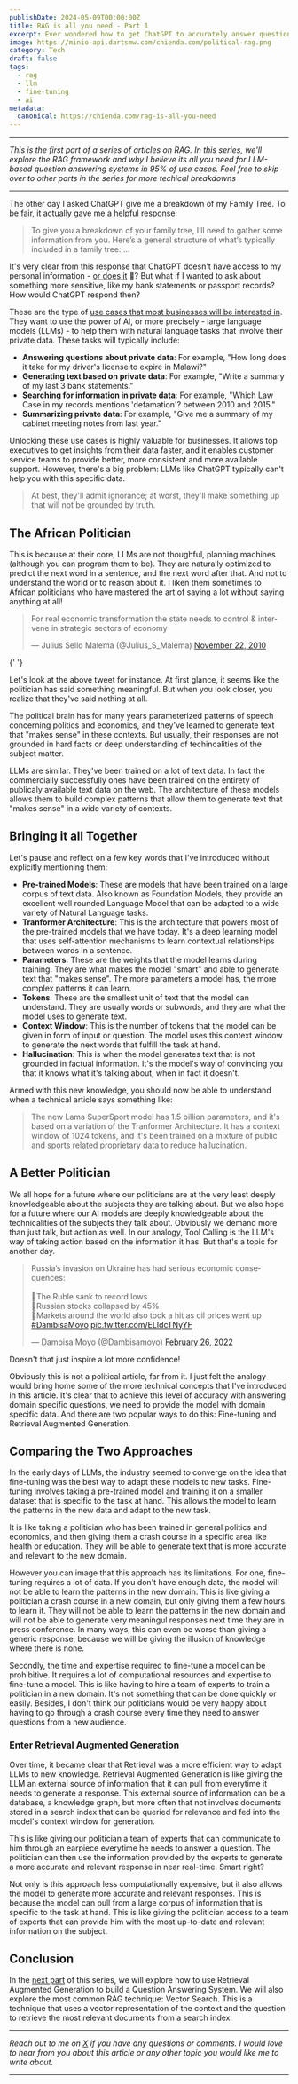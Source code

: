 ```yaml
---
publishDate: 2024-05-09T00:00:00Z
title: RAG is all you need - Part 1
excerpt: Ever wondered how to get ChatGPT to accurately answer questions about your private information? Whether it's bank statements, passport records, or personal journals, large language models (LLMs) like ChatGPT typically can't help you with this specific data.
image: https://minio-api.dartsmw.com/chienda.com/political-rag.png
category: Tech
draft: false
tags:
  - rag
  - llm
  - fine-tuning
  - ai
metadata:
  canonical: https://chienda.com/rag-is-all-you-need
---
```


---

_This is the first part of a series of articles on RAG. In this series, we'll explore the RAG framework and why I believe its all you need for LLM-based question answering systems in 95% of use cases. Feel free to skip over to other parts in the series for more techical breakdowns_

---

The other day I asked ChatGPT give me a breakdown of my Family Tree. To be fair, it actually gave me a helpful response:

> To give you a breakdown of your family tree, I’ll need to gather some information from you. Here’s a general structure of what’s typically included in a family tree: ...

It's very clear from this response that ChatGPT doesn't have access to my personal information - [or does it](https://openai.com/index/new-ways-to-manage-your-data-in-chatgpt/) 🤔? But what if I wanted to ask about something more sensitive, like my bank statements or passport records? How would ChatGPT respond then?

These are the type of [use cases that most businesses will be interested in](https://softblues.io/blog/top-llm-applications-in-business/). They want to use the power of AI, or more precisely - large language models (LLMs) - to help them with natural language tasks that involve their private data. These tasks will typically include:

- **Answering questions about private data**: For example, "How long does it take for my driver's license to expire in Malawi?"
- **Generating text based on private data**: For example, "Write a summary of my last 3 bank statements."
- **Searching for information in private data**: For example, "Which Law Case in my records mentions 'defamation'? between 2010 and 2015."
- **Summarizing private data**: For example, "Give me a summary of my cabinet meeting notes from last year."

Unlocking these use cases is highly valuable for businesses. It allows top executives to get insights from their data faster, and it enables customer service teams to provide better, more consistent and more available support. However, there's a big problem: LLMs like ChatGPT typically can't help you with this specific data.

> At best, they'll admit ignorance; at worst, they'll make something up that will not be grounded by truth.

## The African Politician

This is because at their core, LLMs are not thoughful, planning machines (although you can program them to be). They are naturally optimized to predict the next word in a sentence, and the next word after that. And not to understand the world or to reason about it. I liken them sometimes to African politicians who have mastered the art of saying a lot without saying anything at all!

<blockquote class="twitter-tweet">
  <p lang="en" dir="ltr">
    For real economic transformation the state needs to control &amp; intervene in strategic sectors of economy
  </p>
  &mdash; Julius Sello Malema (@Julius_S_Malema) <a href="https://twitter.com/Julius_S_Malema/status/6686188924567553?ref_src=twsrc%5Etfw">November 22, 2010</a>
</blockquote> <script async src="https://platform.twitter.com/widgets.js" charset="utf-8"></script>{' '}

Let's look at the above tweet for instance. At first glance, it seems like the politician has said something meaningful. But when you look closer, you realize that they've said nothing at all.

The political brain has for many years parameterized patterns of speech concerning politics and economics, and they've learned to generate text that "makes sense" in these contexts. But usually, their responses are not grounded in hard facts or deep understanding of techincalities of the subject matter.

LLMs are similar. They've been trained on a lot of text data. In fact the commercially successfully ones have been trained on the entirety of publicaly available text data on the web. The architecture of these models allows them to build complex patterns that allow them to generate text that "makes sense" in a wide variety of contexts.

## Bringing it all Together

Let's pause and reflect on a few key words that I've introduced without explicitly mentioning them:

- **Pre-trained Models**: These are models that have been trained on a large corpus of text data. Also known as Foundation Models, they provide an excellent well rounded Language Model that can be adapted to a wide variety of Natural Language tasks.
- **Tranformer Architecture**: This is the architecture that powers most of the pre-trained models that we have today. It's a deep learning model that uses self-attention mechanisms to learn contextual relationships between words in a sentence.
- **Parameters**: These are the weights that the model learns during training. They are what makes the model "smart" and able to generate text that "makes sense". The more parameters a model has, the more complex patterns it can learn.
- **Tokens**: These are the smallest unit of text that the model can understand. They are usually words or subwords, and they are what the model uses to generate text.
- **Context Window**: This is the number of tokens that the model can be given in form of input or question. The model uses this context window to generate the next words that fulfill the task at hand.
- **Hallucination**: This is when the model generates text that is not grounded in factual information. It's the model's way of convincing you that it knows what it's talking about, when in fact it doesn't.

Armed with this new knowledge, you should now be able to understand when a technical article says something like:

> The new Lama SuperSport model has 1.5 billion parameters, and it's based on a variation of the Tranformer Architecture. It has a context window of 1024 tokens, and it's been trained on a mixture of public and sports related proprietary data to reduce hallucination.

## A Better Politician

We all hope for a future where our politicians are at the very least deeply knowledgeable about the subjects they are talking about. But we also hope for a future where our AI models are deeply knowledgeable about the technicalities of the subjects they talk about. Obviously we demand more than just talk, but action as well. In our analogy, Tool Calling is the LLM's way of taking action based on the information it has. But that's a topic for another day.

<blockquote class="twitter-tweet">
  <p lang="en" dir="ltr">
    Russia’s invasion on Ukraine has had serious economic consequences:
    <br />
    <br />
    🔹The Ruble sank to record lows <br />
    🔸Russian stocks collapsed by 45%
    <br />
    🔹Markets around the world also took a hit as oil prices went up
    <a href="https://twitter.com/hashtag/DambisaMoyo?src=hash&amp;ref_src=twsrc%5Etfw">#DambisaMoyo</a> <a href="https://t.co/ELIdcTNyYF">pic.twitter.com/ELIdcTNyYF</a>
  </p>
  &mdash; Dambisa Moyo (@Dambisamoyo) <a href="https://twitter.com/Dambisamoyo/status/1497511796386717700?ref_src=twsrc%5Etfw">February 26, 2022</a>
</blockquote> <script async src="https://platform.twitter.com/widgets.js" charset="utf-8"></script>

Doesn't that just inspire a lot more confidence!

Obviously this is not a political article, far from it. I just felt the analogy would bring home some of the more technical concepts that I've introduced in this article. It's clear that to achieve this level of accuracy with answering domain specific questions, we need to provide the model with domain specific data. And there are two popular ways to do this: Fine-tuning and Retrieval Augmented Generation.

## Comparing the Two Approaches

In the early days of LLMs, the industry seemed to converge on the idea that fine-tuning was the best way to adapt these models to new tasks. Fine-tuning involves taking a pre-trained model and training it on a smaller dataset that is specific to the task at hand. This allows the model to learn the patterns in the new data and adapt to the new task.

It is like taking a politician who has been trained in general politics and economics, and then giving them a crash course in a specific area like health or education. They will be able to generate text that is more accurate and relevant to the new domain.

However you can image that this approach has its limitations. For one, fine-tuning requires a lot of data. If you don't have enough data, the model will not be able to learn the patterns in the new domain. This is like giving a politician a crash course in a new domain, but only giving them a few hours to learn it. They will not be able to learn the patterns in the new domain and will not be able to generate very meaningul responses next time they are in press conference. In many ways, this can even be worse than giving a generic response, because we will be giving the illusion of knowledge where there is none.

Secondly, the time and expertise required to fine-tune a model can be prohibitive. It requires a lot of computational resources and expertise to fine-tune a model. This is like having to hire a team of experts to train a politician in a new domain. It's not something that can be done quickly or easily. Besides, I don't think our politicians would be very happy about having to go through a crash course every time they need to answer questions from a new audience.

### Enter Retrieval Augmented Generation

Over time, it became clear that Retrieval was a more efficient way to adapt LLMs to new knowledge. Retrieval Augmented Generation is like giving the LLM an external source of information that it can pull from everytime it needs to generate a response. This external source of information can be a database, a knowledge graph, but more often that not involves documents stored in a search index that can be queried for relevance and fed into the model's context window for generation.

This is like giving our politician a team of experts that can communicate to him through an earpiece everytime he needs to answer a question. The politician can then use the information provided by the experts to generate a more accurate and relevant response in near real-time. Smart right?

Not only is this approach less computationally expensive, but it also allows the model to generate more accurate and relevant responses. This is because the model can pull from a large corpus of information that is specific to the task at hand. This is like giving the politician access to a team of experts that can provide him with the most up-to-date and relevant information on the subject.

## Conclusion

In the [next part](/rag-is-all-you-need-2) of this series, we will explore how to use Retrieval Augmented Generation to build a Question Answering System. We will also explore the most common RAG technique: Vector Search. This is a technique that uses a vector representation of the context and the question to retrieve the most relevant documents from a search index.

---

_Reach out to me on [X](https://twitter.com/liwucodes) if you have any questions or comments. I would love to hear from you about this article or any other topic you would like me to write about._

---
